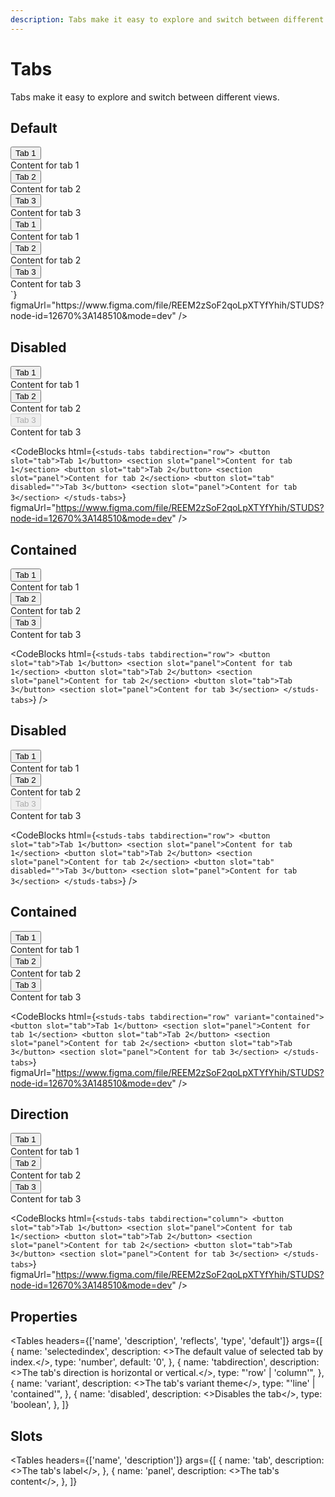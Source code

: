 ```yaml
---
description: Tabs make it easy to explore and switch between different views.
---
```


# Tabs

<HeaderComponent
  htmlTag="studs-tabs"
  jsxTag="StudsTabs"
  version="Since 2.0"
  status="Unstable"
  urlGithub="display/tabs.ts"
  urlStrbook="studs-display-tabs--docs"
/>

Tabs make it easy to explore and switch between different views.

## Default

<ResizerFeatures>
  <studs-tabs tabdirection="row">
    <button slot="tab">Tab 1</button>
    <section slot="panel">Content for tab 1</section>
    <button slot="tab">Tab 2</button>
    <section slot="panel">Content for tab 2</section>
    <button slot="tab">Tab 3</button>
    <section slot="panel">Content for tab 3</section>
  </studs-tabs>
</ResizerFeatures>
<CodeBlocks
  html={`
<studs-tabs tabdirection="row">
    <button slot="tab">Tab 1</button>
    <section slot="panel">Content for tab 1</section>
    <button slot="tab">Tab 2</button>
    <section slot="panel">Content for tab 2</section>
    <button slot="tab">Tab 3</button>
    <section slot="panel">Content for tab 3</section>
</studs-tabs>
  `}
  figmaUrl="https://www.figma.com/file/REEM2zSoF2qoLpXTYfYhih/STUDS?node-id=12670%3A148510&mode=dev"
/>

## Disabled

<ResizerFeatures>
  <studs-tabs tabdirection="row">
    <button slot="tab">Tab 1</button>
    <section slot="panel">Content for tab 1</section>
    <button slot="tab">Tab 2</button>
    <section slot="panel">Content for tab 2</section>
    <button slot="tab" disabled>
      Tab 3
    </button>
    <section slot="panel">Content for tab 3</section>
  </studs-tabs>
</ResizerFeatures>

<CodeBlocks
  html={`
<studs-tabs tabdirection="row">
    <button slot="tab">Tab 1</button>
    <section slot="panel">Content for tab 1</section>
    <button slot="tab">Tab 2</button>
    <section slot="panel">Content for tab 2</section>
    <button slot="tab" disabled="">Tab 3</button>
    <section slot="panel">Content for tab 3</section>
</studs-tabs>
  `}
  figmaUrl="https://www.figma.com/file/REEM2zSoF2qoLpXTYfYhih/STUDS?node-id=12670%3A148510&mode=dev"
/>

## Contained

<ResizerFeatures>
  <studs-tabs tabdirection="row">
    <button slot="tab">Tab 1</button>
    <section slot="panel">Content for tab 1</section>
    <button slot="tab">Tab 2</button>
    <section slot="panel">Content for tab 2</section>
    <button slot="tab">Tab 3</button>
    <section slot="panel">Content for tab 3</section>
  </studs-tabs>
</ResizerFeatures>

<CodeBlocks
  html={`
<studs-tabs tabdirection="row">
    <button slot="tab">Tab 1</button>
    <section slot="panel">Content for tab 1</section>
    <button slot="tab">Tab 2</button>
    <section slot="panel">Content for tab 2</section>
    <button slot="tab">Tab 3</button>
    <section slot="panel">Content for tab 3</section>
</studs-tabs>
  `}
/>

## Disabled

<ResizerFeatures>
  <studs-tabs tabdirection="row">
    <button slot="tab">Tab 1</button>
    <section slot="panel">Content for tab 1</section>
    <button slot="tab">Tab 2</button>
    <section slot="panel">Content for tab 2</section>
    <button slot="tab" disabled="">
      Tab 3
    </button>
    <section slot="panel">Content for tab 3</section>
  </studs-tabs>
</ResizerFeatures>

<CodeBlocks
  html={`
<studs-tabs tabdirection="row">
    <button slot="tab">Tab 1</button>
    <section slot="panel">Content for tab 1</section>
    <button slot="tab">Tab 2</button>
    <section slot="panel">Content for tab 2</section>
    <button slot="tab" disabled="">Tab 3</button>
    <section slot="panel">Content for tab 3</section>
</studs-tabs>
  `}
/>

## Contained

<ResizerFeatures>
  <studs-tabs tabdirection="row" variant="contained">
    <button slot="tab">Tab 1</button>
    <section slot="panel">Content for tab 1</section>
    <button slot="tab">Tab 2</button>
    <section slot="panel">Content for tab 2</section>
    <button slot="tab">Tab 3</button>
    <section slot="panel">Content for tab 3</section>
  </studs-tabs>
</ResizerFeatures>

<CodeBlocks
  html={`
<studs-tabs tabdirection="row" variant="contained">
    <button slot="tab">Tab 1</button>
    <section slot="panel">Content for tab 1</section>
    <button slot="tab">Tab 2</button>
    <section slot="panel">Content for tab 2</section>
    <button slot="tab">Tab 3</button>
    <section slot="panel">Content for tab 3</section>
  </studs-tabs>
  `}
  figmaUrl="https://www.figma.com/file/REEM2zSoF2qoLpXTYfYhih/STUDS?node-id=12670%3A148510&mode=dev"
/>

## Direction

<ResizerFeatures>
  <studs-tabs tabdirection="column">
    <button slot="tab">Tab 1</button>
    <section slot="panel">Content for tab 1</section>
    <button slot="tab">Tab 2</button>
    <section slot="panel">Content for tab 2</section>
    <button slot="tab">Tab 3</button>
    <section slot="panel">Content for tab 3</section>
  </studs-tabs>
</ResizerFeatures>

<CodeBlocks
  html={`
  <studs-tabs tabdirection="column">
      <button slot="tab">Tab 1</button>
      <section slot="panel">Content for tab 1</section>
      <button slot="tab">Tab 2</button>
      <section slot="panel">Content for tab 2</section>
      <button slot="tab">Tab 3</button>
      <section slot="panel">Content for tab 3</section>
    </studs-tabs>
  `}
  figmaUrl="https://www.figma.com/file/REEM2zSoF2qoLpXTYfYhih/STUDS?node-id=12670%3A148510&mode=dev"
/>

## Properties

<Tables
  headers={['name', 'description', 'reflects', 'type', 'default']}
  args={[
    {
      name: 'selectedindex',
      description: <>The default value of selected tab by index.</>,
      type: 'number',
      default: '0',
    },
    {
      name: 'tabdirection',
      description: <>The tab's direction is horizontal or vertical.</>,
      type: "'row' | 'column'",
    },
    {
      name: 'variant',
      description: <>The tab's variant theme</>,
      type: "'line' | 'contained'",
    },
    {
      name: 'disabled',
      description: <>Disables the tab</>,
      type: 'boolean',
    },
  ]}
></Tables>

## Slots

<Tables
  headers={['name', 'description']}
  args={[
    {
      name: 'tab',
      description: <>The tab's label</>,
    },
    {
      name: 'panel',
      description: <>The tab's content</>,
    },
  ]}
></Tables>
